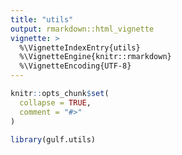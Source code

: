 ```yaml
---
title: "utils"
output: rmarkdown::html_vignette
vignette: >
  %\VignetteIndexEntry{utils}
  %\VignetteEngine{knitr::rmarkdown}
  %\VignetteEncoding{UTF-8}
---
```


```r
knitr::opts_chunk$set(
  collapse = TRUE,
  comment = "#>"
)
```

```r
library(gulf.utils)
```
